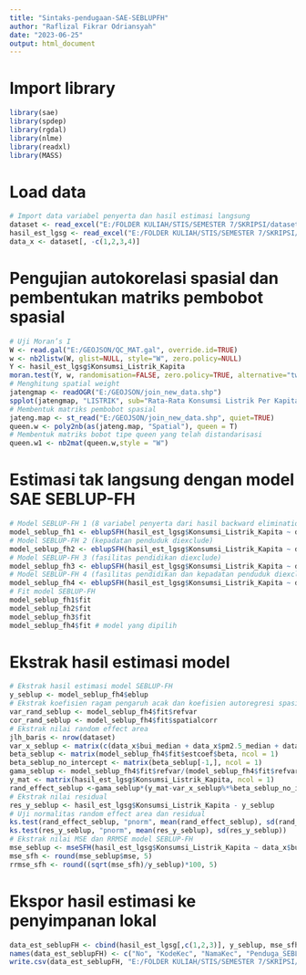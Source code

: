 ```yaml
---
title: "Sintaks-pendugaan-SAE-SEBLUPFH"
author: "Raflizal Fikrar Odriansyah"
date: "2023-06-25"
output: html_document
---
```


# Import library
```r
library(sae)
library(spdep)
library(rgdal) 
library(nlme)
library(readxl)
library(MASS)
```

# Load data
```r
# Import data variabel penyerta dan hasil estimasi langsung
dataset <- read_excel("E:/FOLDER KULIAH/STIS/SEMESTER 7/SKRIPSI/dataset_skripsi_revisi.xlsx", sheet = 1)
hasil_est_lgsg <- read_excel("E:/FOLDER KULIAH/STIS/SEMESTER 7/SKRIPSI/dataset_skripsi_revisi.xlsx", sheet = 2)
data_x <- dataset[, -c(1,2,3,4)]
```

# Pengujian autokorelasi spasial dan pembentukan matriks pembobot spasial
```r
# Uji Moran’s I
W <- read.gal("E:/GEOJSON/QC_MAT.gal", override.id=TRUE)
w <- nb2listw(W, glist=NULL, style="W", zero.policy=NULL)
Y <- hasil_est_lgsg$Konsumsi_Listrik_Kapita
moran.test(Y, w, randomisation=FALSE, zero.policy=TRUE, alternative="two.sided", rank = FALSE, na.action=na.fail, spChk=NULL, adjust.n=TRUE)
# Menghitung spatial weight
jatengmap <- readOGR("E:/GEOJSON/join_new_data.shp")
spplot(jatengmap, "LISTRIK", sub="Rata-Rata Konsumsi Listrik Per Kapita")
# Membentuk matriks pembobot spasial
jateng.map <- st_read("E:/GEOJSON/join_new_data.shp", quiet=TRUE)
queen.w <- poly2nb(as(jateng.map, "Spatial"), queen = T)
# Membentuk matriks bobot tipe queen yang telah distandarisasi
queen.w1 <- nb2mat(queen.w,style = "W")
```

# Estimasi tak langsung dengan model SAE SEBLUP-FH
```r
# Model SEBLUP-FH 1 (8 variabel penyerta dari hasil backward elimination)
model_seblup_fh1 <- eblupSFH(hasil_est_lgsg$Konsumsi_Listrik_Kapita ~ data_x$bui_median + data_x$pm2.5_median + data_x$elevation_median + data_x$rwi_weighted + data_x$jlh_fas_pddk + data_x$jlh_sarana_eko + data_x$jlh_tmpt_ibdh + data_x$kepadatan_penduduk, vardir = hasil_est_lgsg$Var, proxmat = queen.w1, method="REML")
# Model SEBLUP-FH 2 (kepadatan penduduk diexclude)
model_seblup_fh2 <- eblupSFH(hasil_est_lgsg$Konsumsi_Listrik_Kapita ~ data_x$bui_median + data_x$pm2.5_median + data_x$elevation_median + data_x$rwi_weighted + data_x$jlh_fas_pddk + data_x$jlh_sarana_eko + data_x$jlh_tmpt_ibdh, vardir = hasil_est_lgsg$Var, proxmat = queen.w1, method="REML")
# Model SEBLUP-FH 3 (fasilitas pendidikan diexclude)
model_seblup_fh3 <- eblupSFH(hasil_est_lgsg$Konsumsi_Listrik_Kapita ~ data_x$bui_median + data_x$pm2.5_median + data_x$elevation_median + data_x$rwi_weighted + data_x$jlh_sarana_eko + data_x$jlh_tmpt_ibdh + data_x$kepadatan_penduduk, vardir = hasil_est_lgsg$Var, proxmat = queen.w1, method="REML")
# Model SEBLUP-FH 4 (fasilitas pendidikan dan kepadatan penduduk diexclude)
model_seblup_fh4 <- eblupSFH(hasil_est_lgsg$Konsumsi_Listrik_Kapita ~ data_x$bui_median + data_x$pm2.5_median + data_x$elevation_median + data_x$rwi_weighted + data_x$jlh_sarana_eko + data_x$jlh_tmpt_ibdh, vardir = hasil_est_lgsg$Var, proxmat = queen.w1, method="REML")
# Fit model SEBLUP-FH
model_seblup_fh1$fit
model_seblup_fh2$fit
model_seblup_fh3$fit
model_seblup_fh4$fit # model yang dipilih
```

# Ekstrak hasil estimasi model
```r
# Ekstrak hasil estimasi model SEBLUP-FH
y_seblup <- model_seblup_fh4$eblup
# Ekstrak koefisien ragam pengaruh acak dan koefisien autoregresi spasial
var_rand_seblup <- model_seblup_fh4$fit$refvar
cor_rand_seblup <- model_seblup_fh4$fit$spatialcorr
# Ekstrak nilai random effect area
jlh_baris <- nrow(dataset)
var_x_seblup <- matrix(c(data_x$bui_median + data_x$pm2.5_median + data_x$elevation_median + data_x$rwi_weighted + data_x$jlh_sarana_eko + data_x$jlh_tmpt_ibdh), nrow=jlh_baris, ncol=6)
beta_seblup <- matrix(model_seblup_fh4$fit$estcoef$beta, ncol = 1)
beta_seblup_no_intercept <- matrix(beta_seblup[-1,], ncol = 1)
gama_seblup <- model_seblup_fh4$fit$refvar/(model_seblup_fh4$fit$refvar+hasil_est_lgsg$Var)
y_mat <- matrix(hasil_est_lgsg$Konsumsi_Listrik_Kapita, ncol = 1)
rand_effect_seblup <-gama_seblup*(y_mat-var_x_seblup%*%beta_seblup_no_intercept)
# Ekstrak nilai residual
res_y_seblup <- hasil_est_lgsg$Konsumsi_Listrik_Kapita - y_seblup
# Uji normalitas random effect area dan residual
ks.test(rand_effect_seblup, "pnorm", mean(rand_effect_seblup), sd(rand_effect_seblup))
ks.test(res_y_seblup, "pnorm", mean(res_y_seblup), sd(res_y_seblup))
# Ekstrak nilai MSE dan RRMSE model SEBLUP-FH
mse_seblup <- mseSFH(hasil_est_lgsg$Konsumsi_Listrik_Kapita ~ data_x$bui_median + data_x$pm2.5_median + data_x$elevation_median + data_x$rwi_weighted + data_x$jlh_sarana_eko + data_x$jlh_tmpt_ibdh, hasil_est_lgsg$Var, proxmat = queen.w1, method="REML")
mse_sfh <- round(mse_seblup$mse, 5)
rrmse_sfh <- round((sqrt(mse_sfh)/y_seblup)*100, 5)
```

# Ekspor hasil estimasi ke penyimpanan lokal
```r
data_est_seblupFH <- cbind(hasil_est_lgsg[,c(1,2,3)], y_seblup, mse_sfh, rrmse_sfh)
names(data_est_seblupFH) <- c("No", "KodeKec", "NamaKec", "Penduga_SEBLUP_FH", "MSE_SEBLUP_FH", "RRMSE_SEBLUP_FH")
write.csv(data_est_seblupFH, "E:/FOLDER KULIAH/STIS/SEMESTER 7/SKRIPSI/HASIL_RUNNING_MODEL/Hasil_Estimasi_SEBLUP_FH.csv")
```

